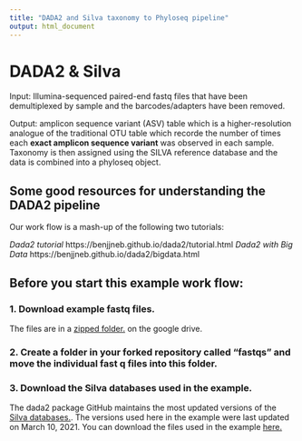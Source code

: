 ```yaml
---
title: "DADA2 and Silva taxonomy to Phyloseq pipeline"
output: html_document
---
```


# DADA2 & Silva

Input: Illumina-sequenced paired-end fastq files that have been demultiplexed by sample and the barcodes/adapters have been removed. 

Output: amplicon sequence variant (ASV) table which is a higher-resolution analogue of the traditional OTU table which recorde the number of times each **exact amplicon sequence variant** was observed in each sample. Taxonomy is then assigned using the SILVA reference database and the data is combined into a phyloseq object.

## Some good resources for understanding the DADA2 pipeline

Our work flow is a mash-up of the following two tutorials: 

*Dada2 tutorial* https://benjjneb.github.io/dada2/tutorial.html
*Dada2 with Big Data* https://benjjneb.github.io/dada2/bigdata.html

## Before you start this example work flow:

### 1. Download example fastq files.
The files are in a [zipped folder.](https://drive.google.com/file/d/10vdRDtyg1WKvHH7NzHVy4spqH1XJhb0_/view?usp=sharing) on the google drive.

### 2. Create a folder in your forked repository called "fastqs" and move the individual fast q files into this folder.

### 3. Download the Silva databases used in the example.

The dada2 package GitHub maintains the most updated versions of the [Silva databases.](https://benjjneb.github.io/dada2/training.html). The versions used here in the example were last updated on March 10, 2021. You can download the files used in the example [here.](https://drive.google.com/file/d/1AKj1_DPgkQB7BS_4wDYARUpWQ5lC1FX9/view?usp=sharing)



